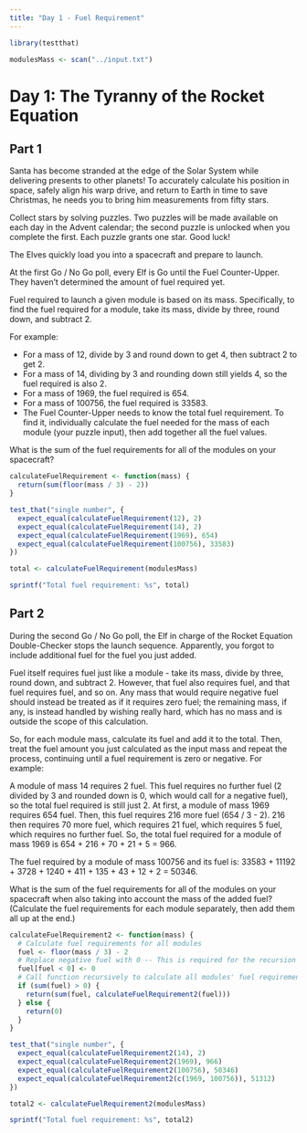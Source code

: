 ```yaml
---
title: "Day 1 - Fuel Requirement"
---
```


```r
library(testthat)

modulesMass <- scan("../input.txt")
```

# Day 1: The Tyranny of the Rocket Equation

## Part 1

Santa has become stranded at the edge of the Solar System while delivering presents to other planets! To accurately calculate his position in space, safely align his warp drive, and return to Earth in time to save Christmas, he needs you to bring him measurements from fifty stars.

Collect stars by solving puzzles. Two puzzles will be made available on each day in the Advent calendar; the second puzzle is unlocked when you complete the first. Each puzzle grants one star. Good luck!

The Elves quickly load you into a spacecraft and prepare to launch.

At the first Go / No Go poll, every Elf is Go until the Fuel Counter-Upper. They haven't determined the amount of fuel required yet.

Fuel required to launch a given module is based on its mass. Specifically, to find the fuel required for a module, take its mass, divide by three, round down, and subtract 2.

For example:

- For a mass of 12, divide by 3 and round down to get 4, then subtract 2 to get 2.
- For a mass of 14, dividing by 3 and rounding down still yields 4, so the fuel required is also 2.
- For a mass of 1969, the fuel required is 654.
- For a mass of 100756, the fuel required is 33583.
- The Fuel Counter-Upper needs to know the total fuel requirement. To find it, individually calculate the fuel needed for the mass of each module (your puzzle input), then add together all the fuel values.

What is the sum of the fuel requirements for all of the modules on your spacecraft?

```r
calculateFuelRequirement <- function(mass) {
  return(sum(floor(mass / 3) - 2))
}

test_that("single number", {
  expect_equal(calculateFuelRequirement(12), 2)
  expect_equal(calculateFuelRequirement(14), 2)
  expect_equal(calculateFuelRequirement(1969), 654)
  expect_equal(calculateFuelRequirement(100756), 33583)
})

total <- calculateFuelRequirement(modulesMass)

sprintf("Total fuel requirement: %s", total)
```

## Part 2

During the second Go / No Go poll, the Elf in charge of the Rocket Equation Double-Checker stops the launch sequence. Apparently, you forgot to include additional fuel for the fuel you just added.

Fuel itself requires fuel just like a module - take its mass, divide by three, round down, and subtract 2. However, that fuel also requires fuel, and that fuel requires fuel, and so on. Any mass that would require negative fuel should instead be treated as if it requires zero fuel; the remaining mass, if any, is instead handled by wishing really hard, which has no mass and is outside the scope of this calculation.

So, for each module mass, calculate its fuel and add it to the total. Then, treat the fuel amount you just calculated as the input mass and repeat the process, continuing until a fuel requirement is zero or negative. For example:

A module of mass 14 requires 2 fuel. This fuel requires no further fuel (2 divided by 3 and rounded down is 0, which would call for a negative fuel), so the total fuel required is still just 2.
At first, a module of mass 1969 requires 654 fuel. Then, this fuel requires 216 more fuel (654 / 3 - 2). 216 then requires 70 more fuel, which requires 21 fuel, which requires 5 fuel, which requires no further fuel. So, the total fuel required for a module of mass 1969 is 654 + 216 + 70 + 21 + 5 = 966.

The fuel required by a module of mass 100756 and its fuel is: 33583 + 11192 + 3728 + 1240 + 411 + 135 + 43 + 12 + 2 = 50346.

What is the sum of the fuel requirements for all of the modules on your spacecraft when also taking into account the mass of the added fuel? (Calculate the fuel requirements for each module separately, then add them all up at the end.)

```r
calculateFuelRequirement2 <- function(mass) {
  # Calculate fuel requirements for all modules
  fuel <- floor(mass / 3) - 2
  # Replace negative fuel with 0 -- This is required for the recursion to eventually stop
  fuel[fuel < 0] <- 0
  # Call function recursively to calculate all modules' fuel requirements
  if (sum(fuel) > 0) {
    return(sum(fuel, calculateFuelRequirement2(fuel)))
  } else {
    return(0)
  }
}

test_that("single number", {
  expect_equal(calculateFuelRequirement2(14), 2)
  expect_equal(calculateFuelRequirement2(1969), 966)
  expect_equal(calculateFuelRequirement2(100756), 50346)
  expect_equal(calculateFuelRequirement2(c(1969, 100756)), 51312)
})

total2 <- calculateFuelRequirement2(modulesMass)

sprintf("Total fuel requirement: %s", total2)
```
